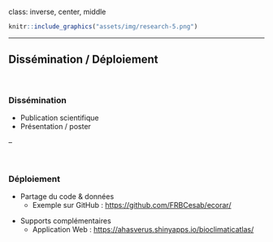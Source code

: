 class: inverse, center, middle

```r
knitr::include_graphics("assets/img/research-5.png")
```

---

## Dissémination / Déploiement

<br/>

### Dissémination

- Publication scientifique
- Présentation / poster

--

<br/>

### Déploiement

- Partage du code & données
  - Exemple sur GitHub : <https://github.com/FRBCesab/ecorar/>

<!--end-->

- Supports complémentaires
  - Application Web : <https://ahasverus.shinyapps.io/bioclimaticatlas/>
